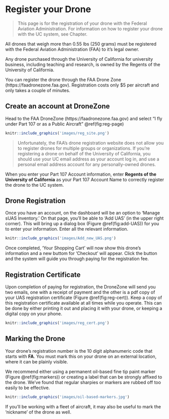 # Register your Drone {#ch-register}

> This page is for the registration of your drone with the Federal Aviation Administration.  For information on how to register your drone with the UC system, see Chapter.

All drones that weigh more than 0.55 lbs (250 grams) must be registered with the Federal Aviation Administration (FAA) to it's legal owner.

Any drone purchased through the University of California for university business, including teaching and research, is owned by the Regents of the University of California.  

You can register the drone through the FAA Drone Zone (https://faadronezone.faa.gov).  Registration costs only $5 per aircraft and only takes a couple of minutes.



## Create an account at DroneZone

Head to the FAA DroneZone (https://faadronezone.faa.gov) and select "I fly under Part 107 or as a Public Aircraft" \@ref(fig:reg-page)

```r
knitr::include_graphics('images/reg_site.png')
```

> Unfortunately, the FAA's drone registration website does not allow you to register drones for multiple groups or organizations.  If you're registering a drone on behalf of the University of California, you should use your UC email address as your account log in, and use a personal email address account for any personally-owned drones.

When you enter your Part 107 Account information, enter **Regents of the University of California** as your Part 107 Account Name to correctly register the drone to the UC system.


## Drone Registration

Once you have an account, on the dashboard will be an option to 'Manage sUAS Inventory.'  On that page, you'll be able to 'Add UAS' (in the upper right corner). This will bring up a dialog box (Figure \@ref(fig:add-UAS)) for you to enter your information.  Enter all the relevant information.

```r
knitr::include_graphics('images/Add_new_UAS.png')
```

Once completed, 'Your Shopping Cart' will now show this drone's information and a new buttom for 'Checkout' will appear.  Click the button and the system will guide you through paying for the registration fee.

## Registration Certificate

Upon completion of paying for registration, the DroneZone will send you two emails, one with a receipt of payment and the other is a pdf copy of your UAS registration certificate (Figure \@ref(fig:reg-cert)).  Keep a copy of this registration certificate available at all times while you operate.  This can be done by either printing it out and placing it with your drone, or keeping a digital copy on your phone.

```r
knitr::include_graphics('images/reg_cert.png')
```



## Marking the Drone

Your drone's registration number is the 10 digit alphanumeric code that starts with **FA**.  You must mark this on your drone on an external location, where it can be plainly visible.

We recommend either using a permanent oil-based fine tip paint marker (Figure \@ref(fig:markers)) or creating a label that can be strongly affixed to the drone.  We've found that regular sharpies or markers are rubbed off too easily to be effective.  

```r
knitr::include_graphics('images/oil-based-markers.jpg')
```

If you'll be working with a fleet of aircraft, it may also be useful to mark the 'nickname' of the drone as well.




